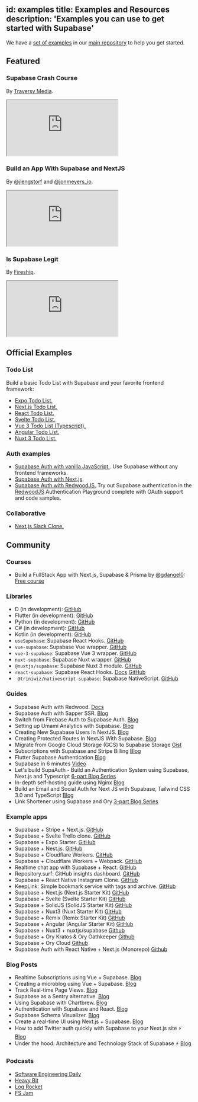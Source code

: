 
id: examples
title: Examples and Resources
description: 'Examples you can use to get started with Supabase'
---

<!-- This page is outdated and should not be added to the sidebar until it has been reworked -->

We have a [set of examples](https://github.com/supabase/supabase/tree/master/examples) in our [main repository](https://github.com/supabase/supabase) to help you get started.

## Featured

### Supabase Crash Course

By [Traversy Media](https://www.youtube.com/watch?v=7uKQBl9uZ00).

<div className="video-container">
  <iframe
    src="https://www.youtube-nocookie.com/embed/7uKQBl9uZ00"
    frameBorder="1"
    allow="accelerometer; autoplay; clipboard-write; encrypted-media; gyroscope; picture-in-picture"
    allowFullScreen
  ></iframe>
</div>

### Build an App With Supabase and NextJS

By [@jlengstorf](https://twitter.com/jlengstorf) and [@jonmeyers_io](https://twitter.com/jonmeyers_io).

<div className="video-container">
  <iframe
    src="https://www.youtube-nocookie.com/embed/8vqY1KT4TLU"
    frameBorder="1"
    allow="accelerometer; autoplay; clipboard-write; encrypted-media; gyroscope; picture-in-picture"
    allowFullScreen
  ></iframe>
</div>

### Is Supabase Legit

By [Fireship](https://www.youtube.com/watch?v=WiwfiVdfRIc).

<div className="video-container">
  <iframe
    src="https://www.youtube-nocookie.com/embed/WiwfiVdfRIc"
    frameBorder="1"
    allow="accelerometer; autoplay; clipboard-write; encrypted-media; gyroscope; picture-in-picture"
    allowFullScreen
  ></iframe>
</div>

## Official Examples

### Todo List

Build a basic Todo List with Supabase and your favorite frontend framework:

- [Expo Todo List.](https://github.com/supabase/examples/tree/main/supabase-js-v1/todo-list/expo-todo-list)
- [Next.js Todo List.](https://github.com/supabase/examples/tree/main/supabase-js-v1/todo-list/nextjs-todo-list)
- [React Todo List.](https://github.com/supabase/examples/tree/main/supabase-js-v1/todo-list/react-todo-list)
- [Svelte Todo List.](https://github.com/supabase/supabase/tree/master/examples/todo-list/sveltejs-todo-list)
- [Vue 3 Todo List (Typescript).](https://github.com/supabase/examples/tree/main/supabase-js-v1/todo-list/vue3-ts-todo-list)
- [Angular Todo List.](https://github.com/supabase/examples/tree/main/supabase-js-v1/todo-list/angular-todo-list)
- [Nuxt 3 Todo List.](https://github.com/nuxt-community/supabase-module/tree/main/demo)

### Auth examples

- [Supabase Auth with vanilla JavaScript.](https://github.com/supabase/examples/tree/main/supabase-js-v1/auth/javascript-auth). Use Supabase without any frontend frameworks.
- [Supabase Auth with Next.js](https://github.com/supabase/supabase/tree/master/examples/user-management/nextjs-ts-user-management).
- [Supabase Auth with RedwoodJS.](https://redwood-playground-auth.netlify.app/supabase) Try out Supabase authentication in the [RedwoodJS](https://redwoodjs.com) Authentication Playground complete with OAuth support and code samples.

### Collaborative

- [Next.js Slack Clone.](https://github.com/supabase/examples/tree/main/supabase-js-v1/slack-clone/nextjs-slack-clone)

## Community

### Courses

- Build a FullStack App with Next.js, Supabase & Prisma by [@gdangel0](https://twitter.com/gdangel0): [Free course](https://themodern.dev/courses/build-a-fullstack-app-with-nextjs-supabase-and-prisma-322389284337222224)

### Libraries

- D (in development): [GitHub](https://github.com/csharpdf/dupabase)
- Flutter (in development): [GitHub](https://github.com/supabase/supabase-flutter)
- Python (in development): [GitHub](https://github.com/supabase/supabase-py)
- C# (in development): [GitHub](https://github.com/supabase/supabase-csharp)
- Kotlin (in development): [GitHub](https://github.com/supabase-community/postgrest-kt)
- `useSupabase`: Supabase React Hooks. [GitHub](https://github.com/gbibeaul/use-supabase)
- `vue-supabase`: Supabase Vue wrapper. [GitHub](https://github.com/supabase/vue-supabase)
- `vue-3-supabase`: Supabase Vue 3 wrapper. [GitHub](https://github.com/DidoMarchet/vue-3-supabase)
- `nuxt-supabase`: Supabase Nuxt wrapper. [GitHub](https://github.com/supabase/nuxt-supabase)
- `@nuxtjs/supabase`: Supabase Nuxt 3 module. [GitHub](https://github.com/nuxt-community/supabase-module)
- `react-supabase`: Supabase React Hooks. [Docs](https://react-supabase.vercel.app) [GitHub](https://github.com/tmm/react-supabase)
- ` @triniwiz/nativescript-supabase`: Supabase NativeScript. [GitHub](https://github.com/triniwiz/nativescript-plugins/tree/master/packages/nativescript-supabase)

### Guides

- Supabase Auth with Redwood. [Docs](https://redwoodjs.com/tutorial/authentication)
- Supabase Auth with Sapper SSR. [Blog](https://dev.to/jakobbouchard/how-to-setup-supabase-auth-with-sapper-ssr-13od)
- Switch from Firebase Auth to Supabase Auth. [Blog](https://msyyn.medium.com/switch-from-firebase-auth-to-supabase-auth-the-open-source-firebase-alternative-509746952b1b)
- Setting up Umami Analytics with Supabase. [Blog](https://dev.to/jakobbouchard/setting-up-umami-with-vercel-and-supabase-3a73)
- Creating New Supabase Users In NextJS. [Blog](https://www.aboutmonica.com/blog/creating-new-supabase-users-in-next-js)
- Creating Protected Routes In NextJS With Supabase. [Blog](https://www.aboutmonica.com/blog/creating-protected-routes-in-next-js-with-supabase)
- Migrate from Google Cloud Storage (GCS) to Supabase Storage [Gist](https://gist.github.com/danalloway/86f79efd5ca336ff7364554ac3104014)
- Subscriptions with Supabase and Stripe Billing [Blog](https://www.sandromaglione.com/2021/04/29/supabase-auth-create-stripe-customer-subscription-supabase-stripe-billing-part-1/)
- Flutter Supabase Authentication [Blog](https://www.sandromaglione.com/2021/04/24/flutter-supabase-authentication/)
- Supabase in 6 minutes [Video](https://www.youtube.com/watch?v=c8DNV9yl0mg)
- Let's build SupaAuth - Build an Authentication System using Supabase, Next.js and Typescript [6-part Blog Series](https://aalam.in/blog/supabase-auth-intro-setup-next)
- In-depth self-hosting guide using Nginx [Blog](https://dev.to/chronsyn/self-hosting-with-supabase-1aii)
- Build an Email and Social Auth for Next JS with Supabase, Tailwind CSS 3.0 and TypeScript [Blog](https://creativedesignsguru.com/next-js-supabase-auth/)
- Link Shortener using Supabase and Ory [3-part Blog Series](https://www.ory.sh/tutorial-url-shortener-supabase-ory-integration-backend/)

### Example apps

- Supabase + Stripe + Next.js. [GitHub](https://github.com/vercel/nextjs-subscription-payments)
- Supabase + Svelte Trello clone. [GitHub](https://github.com/joshnuss/supabase-kanban)
- Supabase + Expo Starter. [GitHub](https://github.com/codingki/react-native-expo-template/tree/master/template-typescript-bottom-tabs-supabase-auth-flow)
- Supabase + Nest.js. [GitHub](https://github.com/hiro1107/nestjs-supabase-auth)
- Supabase + Cloudflare Workers. [GitHub](https://github.com/supabase/examples/tree/main/supabase-js-v1/with-cloudflare-workers)
- Supabase + Cloudflare Workers + Webpack. [GitHub](https://github.com/signalnerve/supabase-workers-proxy)
- Realtime chat app with Supabase + React. [GitHub](https://github.com/shwosner/realtime-chat-supabase-react)
- Repository.surf: GitHub insights dashboard. [GitHub](https://github.com/supabase/repository.surf)
- Supabase + React Native Instagram Clone. [GitHub](https://github.com/NiketanG/instaclone)
- KeepLink: Simple bookmark service with tags and archive. [GitHub](https://github.com/fengkx/keeplink)
- Supabase + Next.js (Next.js Starter Kit) [GitHub](https://github.com/one-aalam/next-starter-kit/tree/auth-supabase)
- Supabase + Svelte (Svelte Starter Kit) [GitHub](https://github.com/one-aalam/svelte-starter-kit)
- Supabase + SolidJS (SolidJS Starter Kit) [GitHub](https://github.com/one-aalam/solid-starter-kit)
- Supabase + Nuxt3 (Nuxt Starter Kit) [GitHub](https://github.com/one-aalam/nuxt-starter-kit)
- Supabase + Remix (Remix Starter Kit) [GitHub](https://github.com/one-aalam/remix-starter-kit)
- Supabase + Angular (Angular Starter Kit) [GitHub](https://github.com/one-aalam/ng-starter-kit)
- Supabase + Nuxt3 + nuxtjs/supabase [Github](https://github.com/nuxt-community/supabase-module/tree/main/demo)
- Supabase + Ory Kratos & Ory Oathkeeper [Github](https://github.com/ory/examples/tree/master/kratos-keto-oathkeeper-supabase)
- Supabase + Ory Cloud [Github](https://github.com/ory/examples/tree/master/supabase-ory-cloud)
- Supabase Auth with React Native + Next.js (Monorepo) [Github](https://github.com/mateoguzmana/react-native-next-supabase-auth-monorepo)

### Blog Posts

- Realtime Subscriptions using Vue + Supabase. [Blog](https://dev.to/ftonato/realtime-subscriptions-using-vue-supabase-1e11)
- Creating a microblog using Vue + Supabase. [Blog](https://dev.to/ftonato/creating-a-microblog-using-vue-supabase-31p)
- Track Real-time Page Views. [Blog](https://codebycorey.com/blog/page-views-nextjs-supabase)
- Supabase as a Sentry alternative. [Blog](http://kopi.cloud/blog/2021/sentry-supabase/)
- Using Supabase with Chartbrew. [Blog](https://chartbrew.com/blog/how-to-visualize-your-supabase-data-with-chartbrew/)
- Authentication with Supabase and React. [Blog](https://hyperfoo.io/posts/supabase-authentication-react)
- Supabase Schema Visualizer. [Blog](https://dev.to/zernonia/supabase-schema-visualizer-no-installation-login-49kg)
- Create a real-time UI using Next.js + Supabase. [Blog](https://pablopunk.com/posts/how-to-create-a-real-time-ui-with-nextjs-and-supabase)
- How to add Twitter auth quickly with Supabase to your Next.js site ⚡ [Blog](https://blog.avneesh.tech/how-to-add-twitter-auth-quickly-with-supabase-to-your-nextjs-site)
- Under the hood: Architecture and Technology Stack of Supabase ⚡ [Blog](https://www.workingsoftware.dev/tech-stack-and-architecture-of-supabase/)

### Podcasts

- [Software Engineering Daily](https://softwareengineeringdaily.com/2020/10/15/supabase-open-source-firebase-with-paul-copplestone/)
- [Heavy Bit](https://www.heavybit.com/library/podcasts/jamstack-radio/ep-71-open-source-firebase-alternative-with-paul-copplestone-of-supabase/)
- [Log Rocket](https://podrocket.logrocket.com/9)
- [FS Jam](https://fsjam.org/episodes/episode-33-supabase-with-paul-copplestone)



